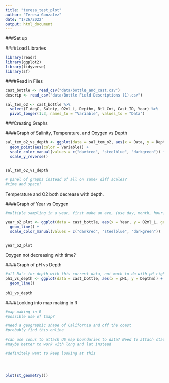 ```yaml
---
title: "teresa_test_plot"
author: "Teresa Gonzalez"
date: "1/26/2022"
output: html_document
---
```


###Set up 

####Load Libraries
```r
library(readr)
library(ggplot2)
library(tidyverse)
library(sf)
```

####Read in Files 
```r
cast_bottle <- read_csv("data/bottle_and_cast.csv")
descrip <- read_csv("data/Bottle Field Descriptions (1).csv")
```

```r
sal_tem_o2 <- cast_bottle %>% 
  select(T_degC, Salnty, O2ml_L, Depthm, Btl_Cnt, Cast_ID, Year) %>% 
  pivot_longer(1:3, names_to = "Variable", values_to = "Data")
```


###Creating Graphs 

####Graph of Salinity, Temperature, and Oxygen vs Depth 
```r
sal_tem_o2_vs_depth <- ggplot(data = sal_tem_o2, aes(x = Data, y = Depthm)) + 
  geom_point(aes(color = Variable)) + 
  scale_color_manual(values = c("darkred", "steelblue", "darkgreen")) + 
  scale_y_reverse()
  
  
sal_tem_o2_vs_depth

# panel of graphs instead of all on same/ diff scales? 
#time and space? 
```
Temperature and O2 both decrease with depth. 


####Graph of Year vs Oxygen 
```r

#multiple sampling in a year, first make an ave, (use day, month, hour), use just one depth, or location 

year_o2_plot <- ggplot(data = cast_bottle, aes(x = Year, y = O2ml_L, group = )) + 
  geom_line() + 
  scale_color_manual(values = c("darkred", "steelblue", "darkgreen"))
  

year_o2_plot
```
Oxygen not decreasing with time? 


####Graph of pH vs Depth 
```r

#all Na's for depth with this current data, not much to do with pH right now 
ph1_vs_depth <- ggplot(data = cast_bottle, aes(x = pH1, y = Depthm)) + 
  geom_line()
  
ph1_vs_depth
```
####Looking into map making in R 
```r
#map making in R 
#possible use of tmap? 

#need a geographic shape of California and off the coast 
#probably find this online 

#can use conus to attach US map boundaries to data? Need to attach states to the cast_bottle data 
#maybe better to work with long and lat instead 

#definitely want to keep looking at this 




plot(st_geometry())

```


